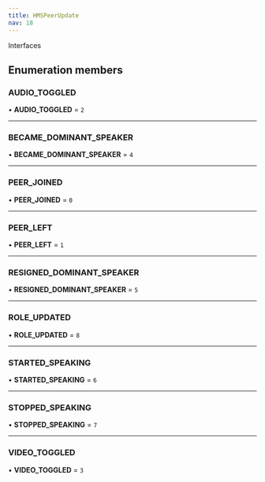 ```yaml
---
title: HMSPeerUpdate
nav: 18
---
```


Interfaces

## Enumeration members

### AUDIO_TOGGLED

• **AUDIO_TOGGLED** = `2`

---

### BECAME_DOMINANT_SPEAKER

• **BECAME_DOMINANT_SPEAKER** = `4`

---

### PEER_JOINED

• **PEER_JOINED** = `0`

---

### PEER_LEFT

• **PEER_LEFT** = `1`

---

### RESIGNED_DOMINANT_SPEAKER

• **RESIGNED_DOMINANT_SPEAKER** = `5`

---

### ROLE_UPDATED

• **ROLE_UPDATED** = `8`

---

### STARTED_SPEAKING

• **STARTED_SPEAKING** = `6`

---

### STOPPED_SPEAKING

• **STOPPED_SPEAKING** = `7`

---

### VIDEO_TOGGLED

• **VIDEO_TOGGLED** = `3`
